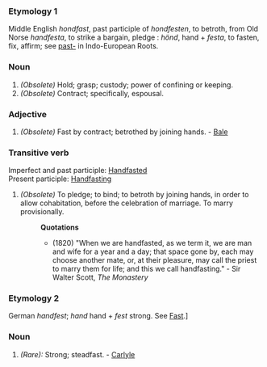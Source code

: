 ===Etymology 1===
Middle English ''hondfast'', past participle of ''hondfesten'', to betroth, from Old Norse ''handfesta'', to strike a bargain, pledge  : ''hönd'', hand + ''festa'', to fasten, fix, affirm; see [[past-]] in Indo-European Roots.
===Noun===
#''(Obsolete)'' Hold; grasp; custody; power of confining or keeping.  
#''(Obsolete)'' Contract; specifically, espousal. 

===Adjective===
#''(Obsolete)'' Fast by contract; betrothed by joining hands. - [[Bale]]
===Transitive verb===
Imperfect and past participle: [[Handfasted]] 
<br>Present participle: [[Handfasting]]
#''(Obsolete)'' To pledge; to bind; to betroth by joining hands, in order to allow cohabitation, before the celebration of marriage. To marry provisionally.
#:'''Quotations'''
#:*(1820) "When we are handfasted, as we term it, we are man and wife for a year and a day; that space gone by, each may choose another mate, or, at their pleasure, may call the priest to marry them for life; and this we call handfasting." - Sir Walter Scott, ''The Monastery'' 
===Etymology 2===
German ''handfest''; ''hand'' hand + ''fest'' strong. See [[Fast]].]  
===Noun===
#''(Rare):'' Strong; steadfast. - [[Carlyle]]